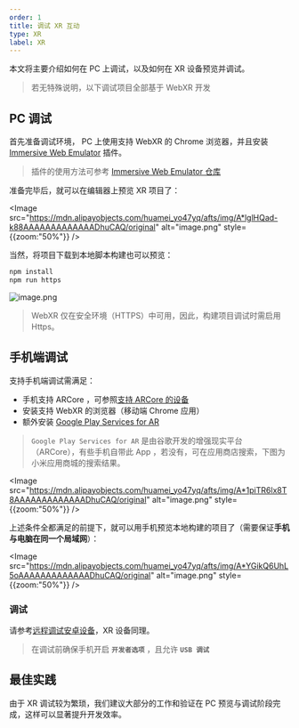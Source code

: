 ```yaml
---
order: 1
title: 调试 XR 互动
type: XR
label: XR
---
```


本文将主要介绍如何在 PC 上调试，以及如何在 XR 设备预览并调试。

> 若无特殊说明，以下调试项目全部基于 WebXR 开发

## PC 调试

首先准备调试环境， PC 上使用支持 WebXR 的 Chrome 浏览器，并且安装 [Immersive Web Emulator](https://chromewebstore.google.com/detail/immersive-web-emulator/cgffilbpcibhmcfbgggfhfolhkfbhmik) 插件。

> 插件的使用方法可参考 [Immersive Web Emulator 仓库](https://github.com/meta-quest/immersive-web-emulator)

准备完毕后，就可以在编辑器上预览 XR 项目了：

<Image src="https://mdn.alipayobjects.com/huamei_yo47yq/afts/img/A*lglHQad-k88AAAAAAAAAAAAADhuCAQ/original" alt="image.png" style={{zoom:"50%"}} />

当然，将项目下载到本地脚本构建也可以预览：

```bash
npm install
npm run https
```

<Image src="https://mdn.alipayobjects.com/huamei_yo47yq/afts/img/A*4rqLS51t6DoAAAAAAAAAAAAADhuCAQ/original" alt="image.png"  />

> WebXR 仅在安全环境（HTTPS）中可用，因此，构建项目调试时需启用 Https。

## 手机端调试

支持手机端调试需满足：

- 手机支持 ARCore ，可参照[支持 ARCore 的设备](https://developers.google.com/ar/devices)
- 安装支持 WebXR 的浏览器（移动端 Chrome 应用）
- 额外安装 [Google Play Services for AR](https://play.google.com/store/apps/details?id=com.google.ar.core&hl=en_US&pli=1)

> `Google Play Services for AR` 是由谷歌开发的增强现实平台（ARCore），有些手机自带此 App ，若没有，可在应用商店搜索，下图为小米应用商城的搜索结果。

<Image src="https://mdn.alipayobjects.com/huamei_yo47yq/afts/img/A*1piTR6lx8T8AAAAAAAAAAAAADhuCAQ/original" alt="image.png" style={{zoom:"50%"}} />

上述条件全都满足的前提下，就可以用手机预览本地构建的项目了（需要保证**手机与电脑在同一个局域网**）：

<Image src="https://mdn.alipayobjects.com/huamei_yo47yq/afts/img/A*YGikQ6UhL5oAAAAAAAAAAAAADhuCAQ/original" alt="image.png" style={{zoom:"50%"}} />

### 调试

请参考[远程调试安卓设备](https://developer.chrome.com/docs/devtools/remote-debugging?hl=zh-cn)，XR 设备同理。

> 在调试前确保手机开启 **`开发者选项`** ，且允许 **`USB 调试`**

## 最佳实践

由于 XR 调试较为繁琐，我们建议大部分的工作和验证在 PC 预览与调试阶段完成，这样可以显著提升开发效率。
